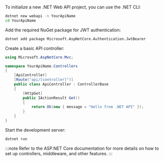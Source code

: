 To initialize a new .NET Web API project, you can use the .NET CLI:

```bash
dotnet new webapi -n YourApiName
cd YourApiName
```

Add the required NuGet package for JWT authentication:

```bash
dotnet add package Microsoft.AspNetCore.Authentication.JwtBearer
```

Create a basic API controller:

```csharp title="Controllers/ApiController.cs"
using Microsoft.AspNetCore.Mvc;

namespace YourApiName.Controllers
{
    [ApiController]
    [Route("api/[controller]")]
    public class ApiController : ControllerBase
    {
        [HttpGet]
        public IActionResult Get()
        {
            return Ok(new { message = "Hello from .NET API" });
        }
    }
}
```

Start the development server:

```bash
dotnet run
```

:::note
Refer to the ASP.NET Core documentation for more details on how to set up controllers, middleware, and other features.
:::
